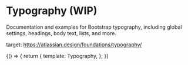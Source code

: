 

<Meta title="Style system/Typography" />

# Typography (WIP)

Documentation and examples for Bootstrap typography, including global settings, headings, body text, lists, and more.

target: https://atlassian.design/foundations/typography/

<Canvas>
  <Story name="Typography">
    {() => {
      return {
        template: Typography,
      };
    }}
  </Story>
</Canvas>